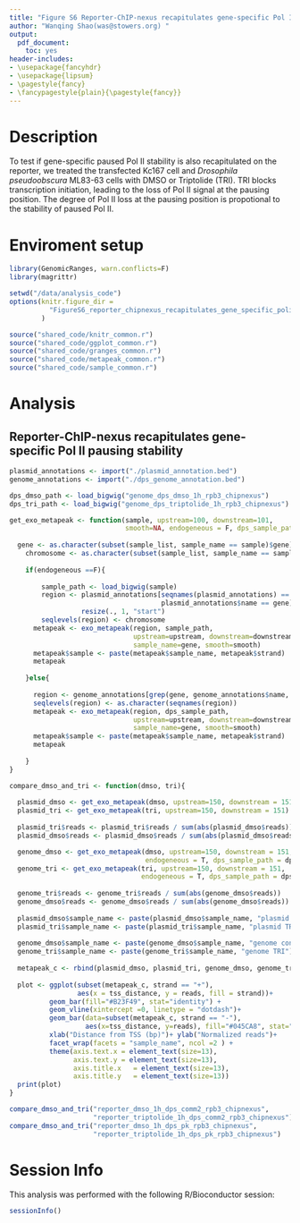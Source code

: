 ```yaml
---
title: "Figure S6 Reporter-ChIP-nexus recapitulates gene-specific Pol II pausing stability"
author: "Wanqing Shao(was@stowers.org) "
output:
  pdf_document:
    toc: yes
header-includes:
- \usepackage{fancyhdr}
- \usepackage{lipsum}
- \pagestyle{fancy}
- \fancypagestyle{plain}{\pagestyle{fancy}}
---
```


# Description

To test if gene-specific paused Pol II stability is also recapitulated on the reporter, we treated the transfected Kc167 cell and *Drosophila pseudoobscura* ML83-63 cells with DMSO or Triptolide (TRI). TRI blocks transcription initiation, leading to the loss of Pol II signal at the pausing position. The degree of Pol II loss at the pausing position is propotional to the stability of paused Pol II.

# Enviroment setup

``` r
library(GenomicRanges, warn.conflicts=F)
library(magrittr)

setwd("/data/analysis_code")
options(knitr.figure_dir = 
          "FigureS6_reporter_chipnexus_recapitulates_gene_specific_polii_pausing_stability"
        )

source("shared_code/knitr_common.r")
source("shared_code/ggplot_common.r")
source("shared_code/granges_common.r")
source("shared_code/metapeak_common.r")
source("shared_code/sample_common.r")
```

# Analysis

## Reporter-ChIP-nexus recapitulates gene-specific Pol II pausing stability

```r

plasmid_annotations <- import("./plasmid_annotation.bed")
genome_annotations <- import("./dps_genome_annotation.bed")

dps_dmso_path <- load_bigwig("genome_dps_dmso_1h_rpb3_chipnexus")
dps_tri_path <- load_bigwig("genome_dps_triptolide_1h_rpb3_chipnexus")

get_exo_metapeak <- function(sample, upstream=100, downstream=101, 
                             smooth=NA, endogeneous = F, dps_sample_path=NULL){
	
  gene <- as.character(subset(sample_list, sample_name == sample)$gene)
	chromosome <- as.character(subset(sample_list, sample_name == sample )$chromosome)
	
	if(endogeneous ==F){
	  
	  	sample_path <- load_bigwig(sample)
	  	region <- plasmid_annotations[seqnames(plasmid_annotations) == chromosome & 
	  	                              plasmid_annotations$name == gene] %>%
	  	          resize(., 1, "start")
	    seqlevels(region) <- chromosome
      metapeak <- exo_metapeak(region, sample_path, 
                               upstream=upstream, downstream=downstream, 
                               sample_name=gene, smooth=smooth)
      metapeak$sample <- paste(metapeak$sample_name, metapeak$strand)
      metapeak
      
	}else{
	  
  	  region <- genome_annotations[grep(gene, genome_annotations$name, ignore.case = T)]
  	  seqlevels(region) <- as.character(seqnames(region))
  	  metapeak <- exo_metapeak(region, dps_sample_path, 
  	                           upstream=upstream, downstream=downstream, 
  	                           sample_name=gene, smooth=smooth)
  	  metapeak$sample <- paste(metapeak$sample_name, metapeak$strand)
      metapeak
	 
	}
}

compare_dmso_and_tri <- function(dmso, tri){
  
  plasmid_dmso <- get_exo_metapeak(dmso, upstream=150, downstream = 151)
  plasmid_tri <- get_exo_metapeak(tri, upstream=150, downstream = 151)
  
  plasmid_tri$reads <- plasmid_tri$reads / sum(abs(plasmid_dmso$reads))
  plasmid_dmso$reads <- plasmid_dmso$reads / sum(abs(plasmid_dmso$reads))

  genome_dmso <- get_exo_metapeak(dmso, upstream=150, downstream = 151, 
                                  endogeneous = T, dps_sample_path = dps_dmso_path)
  genome_tri <- get_exo_metapeak(tri, upstream=150, downstream = 151, 
                                 endogeneous = T, dps_sample_path = dps_tri_path)  
  
  genome_tri$reads <- genome_tri$reads / sum(abs(genome_dmso$reads))
  genome_dmso$reads <- genome_dmso$reads / sum(abs(genome_dmso$reads))
  
  plasmid_dmso$sample_name <- paste(plasmid_dmso$sample_name, "plasmid control")
  plasmid_tri$sample_name <- paste(plasmid_tri$sample_name, "plasmid TRI")
  
  genome_dmso$sample_name <- paste(genome_dmso$sample_name, "genome control")
  genome_tri$sample_name <- paste(genome_tri$sample_name, "genome TRI")
  
  metapeak_c <- rbind(plasmid_dmso, plasmid_tri, genome_dmso, genome_tri)
  
  plot <- ggplot(subset(metapeak_c, strand == "+"), 
                 aes(x = tss_distance, y = reads, fill = strand))+ 
          geom_bar(fill="#B23F49", stat="identity") + 
          geom_vline(xintercept =0, linetype = "dotdash")+
          geom_bar(data=subset(metapeak_c, strand == "-"), 
                   aes(x=tss_distance, y=reads), fill="#045CA8", stat="identity")+
          xlab("Distance from TSS (bp)")+ ylab("Normalized reads")+
          facet_wrap(facets = "sample_name", ncol =2 ) +
          theme(axis.text.x = element_text(size=13), 
                axis.text.y = element_text(size=13),
                axis.title.x   = element_text(size=13),
                axis.title.y   = element_text(size=13))
  print(plot)
}

compare_dmso_and_tri("reporter_dmso_1h_dps_comm2_rpb3_chipnexus", 
                     "reporter_triptolide_1h_dps_comm2_rpb3_chipnexus")
compare_dmso_and_tri("reporter_dmso_1h_dps_pk_rpb3_chipnexus", 
                     "reporter_triptolide_1h_dps_pk_rpb3_chipnexus")
```

# Session Info

This analysis was performed with the following R/Bioconductor session:

```r
sessionInfo()
```
